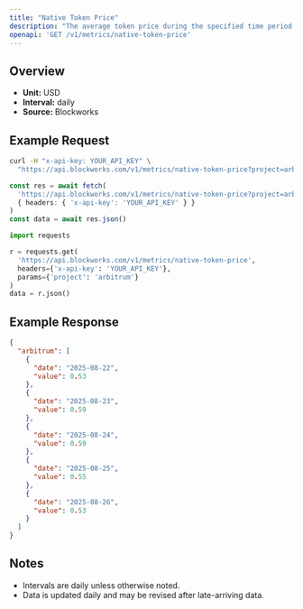 ```yaml
---
title: "Native Token Price"
description: "The average token price during the specified time period for the native asset of that chain."
openapi: 'GET /v1/metrics/native-token-price'
---
```


## Overview

- **Unit:** USD
- **Interval:** daily
- **Source:** Blockworks

## Example Request

<CodeGroup>

```bash cURL
curl -H "x-api-key: YOUR_API_KEY" \
  "https://api.blockworks.com/v1/metrics/native-token-price?project=arbitrum"
```

```typescript TypeScript
const res = await fetch(
  'https://api.blockworks.com/v1/metrics/native-token-price?project=arbitrum',
  { headers: { 'x-api-key': 'YOUR_API_KEY' } }
)
const data = await res.json()
```

```python Python
import requests

r = requests.get(
  'https://api.blockworks.com/v1/metrics/native-token-price',
  headers={'x-api-key': 'YOUR_API_KEY'},
  params={'project': 'arbitrum'}
)
data = r.json()
```

</CodeGroup>

## Example Response

```json
{
  "arbitrum": [
    {
      "date": "2025-08-22",
      "value": 0.53
    },
    {
      "date": "2025-08-23",
      "value": 0.59
    },
    {
      "date": "2025-08-24",
      "value": 0.59
    },
    {
      "date": "2025-08-25",
      "value": 0.55
    },
    {
      "date": "2025-08-26",
      "value": 0.53
    }
  ]
}
```

## Notes
- Intervals are daily unless otherwise noted.
- Data is updated daily and may be revised after late-arriving data.
